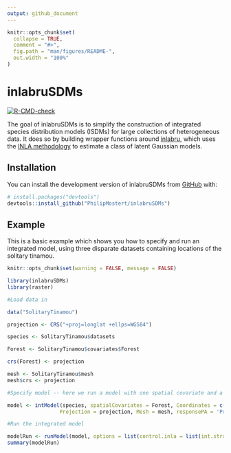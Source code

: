 ```yaml
---
output: github_document
---
```


<!-- README.md is generated from README.Rmd. Please edit that file -->

```r
knitr::opts_chunk$set(
  collapse = TRUE,
  comment = "#>",
  fig.path = "man/figures/README-",
  out.width = "100%"
)
```

# inlabruSDMs

<!-- badges: start -->
[![R-CMD-check](https://github.com/PhilipMostert/inlabruSDMs/actions/workflows/R-CMD-check.yaml/badge.svg)](https://github.com/PhilipMostert/inlabruSDMs/actions/workflows/R-CMD-check.yaml)
<!-- badges: end -->

The goal of inlabruSDMs is to simplify the construction of integrated species distribution models (ISDMs) for large collections of heterogeneous data. It does so by building wrapper functions around [inlabru](https://besjournals.onlinelibrary.wiley.com/doi/abs/10.1111/2041-210X.13168), which uses the [INLA methodology](https://rss.onlinelibrary.wiley.com/doi/abs/10.1111/j.1467-9868.2008.00700.x) to estimate a class of latent Gaussian models.


## Installation

You can install the development version of inlabruSDMs from [GitHub](https://github.com/) with:

``` r
# install.packages("devtools")
devtools::install_github("PhilipMostert/inlabruSDMs")
```

## Example

This is a basic example which shows you how to specify and run an integrated model, using three disparate datasets containing locations of the solitary tinamou.

```r
knitr::opts_chunk$set(warning = FALSE, message = FALSE) 
```

```r
library(inlabruSDMs)
library(raster)

```

```r

#Load data in

data("SolitaryTinamou")

projection <- CRS("+proj=longlat +ellps=WGS84")

species <- SolitaryTinamou$datasets

Forest <- SolitaryTinamou$covariates$Forest

crs(Forest) <- projection

mesh <- SolitaryTinamou$mesh
mesh$crs <- projection

```

```r

#Specify model -- here we run a model with one spatial covariate and a shared spatial field

model <- intModel(species, spatialCovariates = Forest, Coordinates = c('X', 'Y'),
                 Projection = projection, Mesh = mesh, responsePA = 'Present')

```

```r

#Run the integrated model

modelRun <- runModel(model, options = list(control.inla = list(int.strategy = 'eb')))
summary(modelRun)

```

